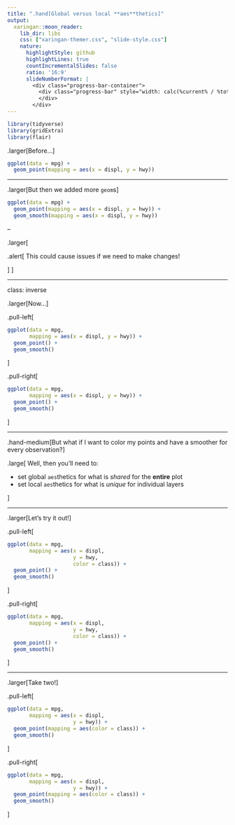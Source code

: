 ```yaml
---
title: ".hand[Global versus local **aes**thetics]"
output:
  xaringan::moon_reader:
    lib_dir: libs
    css: ["xaringan-themer.css", "slide-style.css"]
    nature:
      highlightStyle: github
      highlightLines: true
      countIncrementalSlides: false
      ratio: '16:9'
      slideNumberFormat: |
        <div class="progress-bar-container">
          <div class="progress-bar" style="width: calc(%current% / %total% * 100%);">
          </div>
        </div>
---
```


```r
library(tidyverse)
library(gridExtra)
library(flair)
```

.larger[Before...]

```r
ggplot(data = mpg) + 
  geom_point(mapping = aes(x = displ, y = hwy))
```

---

.larger[But then we added more `geom`s]

```r
ggplot(data = mpg) + 
  geom_point(mapping = aes(x = displ, y = hwy)) + 
  geom_smooth(mapping = aes(x = displ, y = hwy))
```

--

.larger[

.alert[
This could cause issues if we need to make changes! 

]
]

---

class: inverse

.larger[Now...]

.pull-left[
```r
ggplot(data = mpg, 
       mapping = aes(x = displ, y = hwy)) + 
  geom_point() + 
  geom_smooth()
```
]

.pull-right[
```r
ggplot(data = mpg, 
       mapping = aes(x = displ, y = hwy)) + 
  geom_point() + 
  geom_smooth()
```
]

---

.hand-medium[But what if I want to color my points and have a smoother for every observation?]

.large[
Well, then you'll need to:

- set global `aes`thetics for what is *shared* for the **entire** plot
- set local `aes`thetics for what is *unique* for individual layers

]

---

.larger[Let's try it out!]

.pull-left[
```r
ggplot(data = mpg, 
       mapping = aes(x = displ,
                     y = hwy,
                     color = class)) + 
  geom_point() + 
  geom_smooth()

```
]

.pull-right[
```r
ggplot(data = mpg, 
       mapping = aes(x = displ, 
                     y = hwy, 
                     color = class)) + 
  geom_point() + 
  geom_smooth()
```
]

---

.larger[Take two!]

.pull-left[
```r
ggplot(data = mpg, 
       mapping = aes(x = displ,
                     y = hwy)) + 
  geom_point(mapping = aes(color = class)) + 
  geom_smooth()

```
]

.pull-right[
```r
ggplot(data = mpg, 
       mapping = aes(x = displ,
                     y = hwy)) + 
  geom_point(mapping = aes(color = class)) + 
  geom_smooth()
```
]




